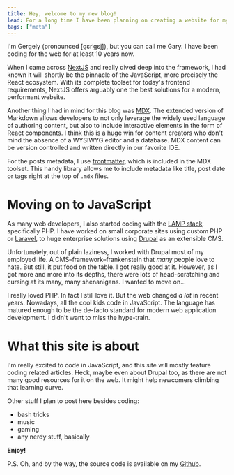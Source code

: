 ```yaml
---
title: Hey, welcome to my new blog!
lead: For a long time I have been planning on creating a website for myself, where I can post my ideas about coding and other nerdy stuff. Well, here we are now.
tags: ["meta"]
---
```



I'm Gergely (pronounced [gɛrˈgɛj]), but you can call me Gary. I have been coding for the web for at least 10 years now.

When I came across [NextJS](https://nextjs.org/) and really dived deep into the framework, I had known it will shortly be the pinnacle of the JavaScript, more precisely the React ecosystem. With its complete toolset for today's frontend requirements, NextJS offers arguably one the best solutions for a modern, performant website.

Another thing I had in mind for this blog was [MDX](https://mdxjs.com/). The extended version of Markdown allows developers to not only leverage the widely used language of authoring content, but also to include interactive elements in the form of React components. I think this is a huge win for content creators who don't mind the absence of a WYSIWYG editor and a database. MDX content can be version controlled and written directly in our favorite IDE.

For the posts metadata, I use [frontmatter](https://mdxjs.com/guides/frontmatter/#frontmatter), which is included in the MDX toolset. This handy library allows me to include metadata like title, post date or tags right at the top of `.mdx` files.

# Moving on to JavaScript

As many web developers, I also started coding with the [LAMP stack](<https://en.wikipedia.org/wiki/LAMP_(software_bundle)>), specifically PHP. I have worked on small corporate sites using custom PHP or [Laravel](https://laravel.com/), to huge enterprise solutions using [Drupal](https://drupal.org/) as an extensible CMS.

Unfortunately, out of plain laziness, I worked with Drupal most of my employed life. A CMS–framework–frankenstein that _many_ people love to hate. But still, it put food on the table. I got really good at it. However, as I got more and more into its depths, there were lots of head-scratching and cursing at its many, many shenanigans. I wanted to move on...

I really loved PHP. In fact I still love it. But the web changed _a lot_ in recent years. Nowadays, all the cool kids code in JavaScript. The language has matured enough to be the de-facto standard for modern web application development. I didn't want to miss the hype-train.

# What this site is about

I'm really excited to code in JavaScript, and this site will mostly feature coding related articles. Heck, maybe even about Drupal too, as there are not many good resources for it on the web. It might help newcomers climbing that learning curve.

Other stuff I plan to post here besides coding:

- bash tricks
- music
- gaming
- any nerdy stuff, basically

**Enjoy!**

<YouTube videoId="3GwjfUFyY6M" />

P.S. Oh, and by the way, the source code is available on my [Github](https://github.com/gergelypap/blog).
